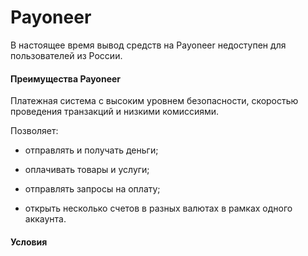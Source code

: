 # Payoneer

<Note mode="restriction" title="Внимание">

В настоящее время вывод средств на Payoneer недоступен для пользователей из России.

</Note>

#### Преимущества Payoneer

Платежная система с высоким уровнем безопасности, скоростью проведения транзакций и низкими комиссиями.

Позволяет:

- отправлять и получать деньги;

- оплачивать товары и услуги;

- отправлять запросы на оплату;

- открыть несколько счетов в разных валютах в рамках одного аккаунта.

#### Условия
